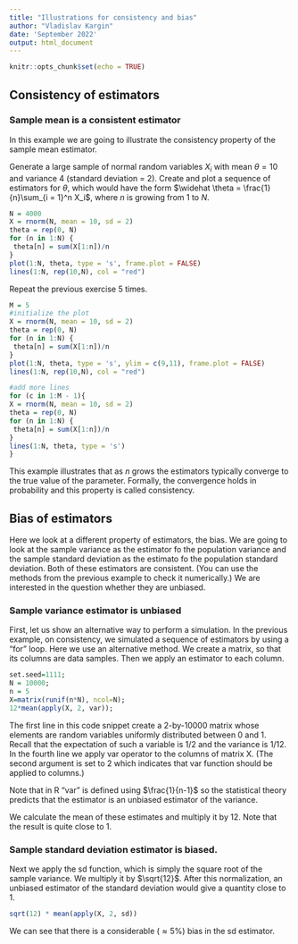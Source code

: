 ```yaml
---
title: "Illustrations for consistency and bias"
author: "Vladislav Kargin"
date: 'September 2022'
output: html_document
---
```


```r
knitr::opts_chunk$set(echo = TRUE)
```

## Consistency of estimators

### Sample mean is a consistent estimator

In this example we are going to illustrate the consistency property of the sample mean estimator. 


Generate a large sample of normal random variables $X_i$ with mean $\theta = 10$ and variance $4$ (standard deviation = $2$). 
Create and plot a sequence of estimators for $\theta$, which would have the form $\widehat \theta = \frac{1}{n}\sum_{i = 1}^n X_i$, where $n$ is growing from $1$ to $N$. 

```r
N = 4000
X = rnorm(N, mean = 10, sd = 2)
theta = rep(0, N)
for (n in 1:N) {
 theta[n] = sum(X[1:n])/n 
}
plot(1:N, theta, type = 's', frame.plot = FALSE)
lines(1:N, rep(10,N), col = "red")
```

Repeat the previous exercise 5 times.
```r
M = 5
#initialize the plot
X = rnorm(N, mean = 10, sd = 2)
theta = rep(0, N)
for (n in 1:N) {
 theta[n] = sum(X[1:n])/n 
}
plot(1:N, theta, type = 's', ylim = c(9,11), frame.plot = FALSE)
lines(1:N, rep(10,N), col = "red")

#add more lines
for (c in 1:M - 1){
X = rnorm(N, mean = 10, sd = 2)
theta = rep(0, N)
for (n in 1:N) {
 theta[n] = sum(X[1:n])/n 
}
lines(1:N, theta, type = 's')
}
```

This example illustrates that as $n$ grows the estimators typically converge to the true value of the parameter. Formally, the convergence holds in probability and this property is called consistency. 


## Bias of estimators

Here we look at a different property of estimators, the bias. We are going to look at the sample variance as the estimator fo the population variance and the sample standard deviation as the estimato fo the population standard deviation. Both of these estimators are consistent. (You can use the methods from the previous example to check it numerically.) We are interested in the question whether they are unbiased. 

### Sample variance estimator is unbiased

First, let us show an alternative way to perform a simulation. 
In the previous example, on consistency, we simulated a sequence of estimators by using a "for" loop. Here we use an alternative method. We create a matrix, so that its columns are data samples. Then we apply an estimator to each column. 

```r
set.seed=1111;
N = 10000;
n = 5
X=matrix(runif(n*N), ncol=N); 
12*mean(apply(X, 2, var));
```
The first line in this code snippet create a 2-by-10000 matrix whose elements are random variables uniformly distributed between 0 and 1. 
Recall that the expectation of such a variable is 1/2 and the variance is 1/12.
In the fourth line we apply var operator to the columns of matrix X. (The second argument is set to 2 which indicates that var function should be applied to columns.)

Note that in R "var" is defined using $\frac{1}{n-1}$ so the statistical theory predicts that the estimator is an unbiased estimator of the variance.

We calculate the mean of these estimates and multiply it by 12. Note that the result is quite close to 1. 


### Sample standard deviation estimator is biased. 

Next we apply the sd function, which is simply the square root of the sample variance. We multiply it by $\sqrt{12}$. After this normalization, an unbiased estimator of the standard deviation would give a quantity close to 1. 

```r
sqrt(12) * mean(apply(X, 2, sd))
```
We can see that there is a considerable ($\approx 5\%$) bias in the sd estimator. 